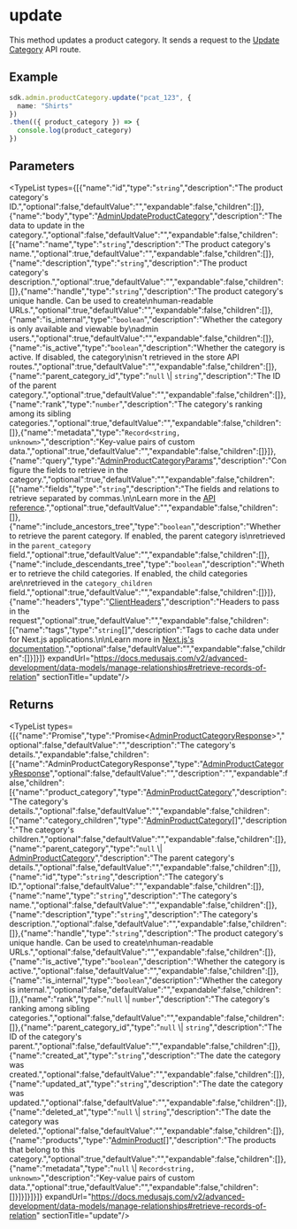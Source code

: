 
# update

This method updates a product category. It sends a request to the
[Update Category](https://docs.medusajs.com/api/admin#product-categories\_postproductcategoriesid)
API route.

## Example

```ts
sdk.admin.productCategory.update("pcat_123", {
  name: "Shirts"
})
.then(({ product_category }) => {
  console.log(product_category)
})
```

## Parameters

<TypeList types={[{"name":"id","type":"`string`","description":"The product category's ID.","optional":false,"defaultValue":"","expandable":false,"children":[]},{"name":"body","type":"[AdminUpdateProductCategory](../../../../../types/HttpTypes/interfaces/types.HttpTypes.AdminUpdateProductCategory/page.mdx)","description":"The data to update in the category.","optional":false,"defaultValue":"","expandable":false,"children":[{"name":"name","type":"`string`","description":"The product category's name.","optional":true,"defaultValue":"","expandable":false,"children":[]},{"name":"description","type":"`string`","description":"The product category's description.","optional":true,"defaultValue":"","expandable":false,"children":[]},{"name":"handle","type":"`string`","description":"The product category's unique handle. Can be used to create\nhuman-readable URLs.","optional":true,"defaultValue":"","expandable":false,"children":[]},{"name":"is_internal","type":"`boolean`","description":"Whether the category is only available and viewable by\nadmin users.","optional":true,"defaultValue":"","expandable":false,"children":[]},{"name":"is_active","type":"`boolean`","description":"Whether the category is active. If disabled, the category\nisn't retrieved in the store API routes.","optional":true,"defaultValue":"","expandable":false,"children":[]},{"name":"parent_category_id","type":"`null` \\| `string`","description":"The ID of the parent category.","optional":true,"defaultValue":"","expandable":false,"children":[]},{"name":"rank","type":"`number`","description":"The category's ranking among its sibling categories.","optional":true,"defaultValue":"","expandable":false,"children":[]},{"name":"metadata","type":"`Record<string, unknown>`","description":"Key-value pairs of custom data.","optional":true,"defaultValue":"","expandable":false,"children":[]}]},{"name":"query","type":"[AdminProductCategoryParams](../../../../../types/HttpTypes/interfaces/types.HttpTypes.AdminProductCategoryParams/page.mdx)","description":"Configure the fields to retrieve in the category.","optional":true,"defaultValue":"","expandable":false,"children":[{"name":"fields","type":"`string`","description":"The fields and relations to retrieve separated by commas.\n\nLearn more in the [API reference](https://docs.medusajs.com/api/store#select-fields-and-relations).","optional":true,"defaultValue":"","expandable":false,"children":[]},{"name":"include_ancestors_tree","type":"`boolean`","description":"Whether to retrieve the parent category. If enabled, the parent category is\nretrieved in the `parent_category` field.","optional":true,"defaultValue":"","expandable":false,"children":[]},{"name":"include_descendants_tree","type":"`boolean`","description":"Whether to retrieve the child categories. If enabled, the child categories are\nretrieved in the `category_children` field.","optional":true,"defaultValue":"","expandable":false,"children":[]}]},{"name":"headers","type":"[ClientHeaders](../../../types/js_sdk.admin.ClientHeaders/page.mdx)","description":"Headers to pass in the request","optional":true,"defaultValue":"","expandable":false,"children":[{"name":"tags","type":"`string`[]","description":"Tags to cache data under for Next.js applications.\n\nLearn more in [Next.js's documentation](https://nextjs.org/docs/app/building-your-application/caching#fetch-optionsnexttags-and-revalidatetag).","optional":false,"defaultValue":"","expandable":false,"children":[]}]}]} expandUrl="https://docs.medusajs.com/v2/advanced-development/data-models/manage-relationships#retrieve-records-of-relation" sectionTitle="update"/>

## Returns

<TypeList types={[{"name":"Promise","type":"Promise&#60;[AdminProductCategoryResponse](../../../../../types/HttpTypes/interfaces/types.HttpTypes.AdminProductCategoryResponse/page.mdx)&#62;","optional":false,"defaultValue":"","description":"The category's details.","expandable":false,"children":[{"name":"AdminProductCategoryResponse","type":"[AdminProductCategoryResponse](../../../../../types/HttpTypes/interfaces/types.HttpTypes.AdminProductCategoryResponse/page.mdx)","optional":false,"defaultValue":"","description":"","expandable":false,"children":[{"name":"product_category","type":"[AdminProductCategory](../../../../../types/HttpTypes/interfaces/types.HttpTypes.AdminProductCategory/page.mdx)","description":"The category's details.","optional":false,"defaultValue":"","expandable":false,"children":[{"name":"category_children","type":"[AdminProductCategory](../../../../../types/HttpTypes/interfaces/types.HttpTypes.AdminProductCategory/page.mdx)[]","description":"The category's children.","optional":false,"defaultValue":"","expandable":false,"children":[]},{"name":"parent_category","type":"`null` \\| [AdminProductCategory](../../../../../types/HttpTypes/interfaces/types.HttpTypes.AdminProductCategory/page.mdx)","description":"The parent category's details.","optional":false,"defaultValue":"","expandable":false,"children":[]},{"name":"id","type":"`string`","description":"The category's ID.","optional":false,"defaultValue":"","expandable":false,"children":[]},{"name":"name","type":"`string`","description":"The category's name.","optional":false,"defaultValue":"","expandable":false,"children":[]},{"name":"description","type":"`string`","description":"The category's description.","optional":false,"defaultValue":"","expandable":false,"children":[]},{"name":"handle","type":"`string`","description":"The product category's unique handle. Can be used to create\nhuman-readable URLs.","optional":false,"defaultValue":"","expandable":false,"children":[]},{"name":"is_active","type":"`boolean`","description":"Whether the category is active.","optional":false,"defaultValue":"","expandable":false,"children":[]},{"name":"is_internal","type":"`boolean`","description":"Whether the category is internal.","optional":false,"defaultValue":"","expandable":false,"children":[]},{"name":"rank","type":"`null` \\| `number`","description":"The category's ranking among sibling categories.","optional":false,"defaultValue":"","expandable":false,"children":[]},{"name":"parent_category_id","type":"`null` \\| `string`","description":"The ID of the category's parent.","optional":false,"defaultValue":"","expandable":false,"children":[]},{"name":"created_at","type":"`string`","description":"The date the category was created.","optional":false,"defaultValue":"","expandable":false,"children":[]},{"name":"updated_at","type":"`string`","description":"The date the category was updated.","optional":false,"defaultValue":"","expandable":false,"children":[]},{"name":"deleted_at","type":"`null` \\| `string`","description":"The date the category was deleted.","optional":false,"defaultValue":"","expandable":false,"children":[]},{"name":"products","type":"[AdminProduct](../../../../../types/HttpTypes/interfaces/types.HttpTypes.AdminProduct/page.mdx)[]","description":"The products that belong to this category.","optional":true,"defaultValue":"","expandable":false,"children":[]},{"name":"metadata","type":"`null` \\| `Record<string, unknown>`","description":"Key-value pairs of custom data.","optional":true,"defaultValue":"","expandable":false,"children":[]}]}]}]}]} expandUrl="https://docs.medusajs.com/v2/advanced-development/data-models/manage-relationships#retrieve-records-of-relation" sectionTitle="update"/>
